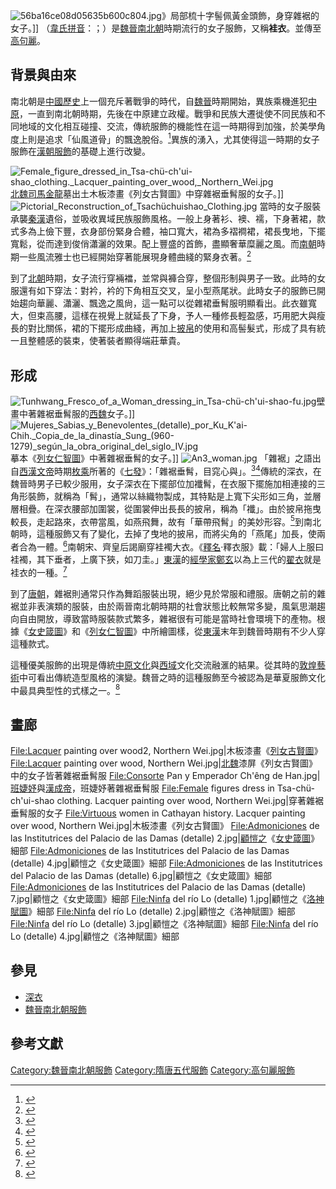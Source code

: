 [[File:56ba16ce08d05635b600c804.jpg|thumb]]》局部梳十字髻佩黃金頭飾，身穿雜裾的女子。]]
'''{{ruby|雜|ㄗㄚˊ}}{{ruby|裾|ㄐㄩ}}{{ruby|垂|ㄔㄨㄟˊ}}{{ruby|髾|ㄕㄠ}}{{ruby|服|ㄈㄨˊ}}'''（[[威妥瑪拼音|韋氏拼音]]：{{transl|zh|tsa<sup>2</sup>-chü<sup>1</sup> chʻui<sup>2</sup>-shao<sup>1</sup> fu<sup>2</sup>}}；{{pinyin|zájū chuíshāo fú}}）是[[魏晉南北朝|魏晉南北朝]]時期流行的女子服飾，又稱'''袿衣'''。並傳至[[高句麗|高句麗]]。

==背景與由來==
南北朝是[[中國歷史|中國歷史]]上一個充斥著戰爭的時代，自[[曹魏|魏]][[晉朝|晉]]時期開始，異族乘機進犯[[中原|中原]]，一直到南北朝時期，先後在中原建立政權。戰爭和民族大遷徙使不同民族和不同地域的文化相互碰撞、交流，傳統服飾的機能性在這一時期得到加強，於美學角度上則是追求「仙風道骨」的飄逸脫俗。<ref>{{cite web|url=http://chinaabc.showchina.org/zgwhxl/zgctfs/200703/t109559.htm|title=魏晉南北朝的服飾 220年—581年}}</ref>異族的湧入，尤其使得這一時期的女子服飾在[[漢朝服飾|漢朝服飾]]的基礎上進行改變。

[[File:Female_figure_dressed_in_Tsa-chü-ch'ui-shao_clothing._Lacquer_painting_over_wood,_Northern_Wei.jpg|thumb]][[北魏|北魏]][[司馬金龍|司馬金龍]]墓出土木板漆畫《列女古賢圖》中穿雜裾垂髾服的女子。]]
[[File:Pictorial_Reconstruction_of_Tsachüchuishao_Clothing.jpg|thumb]]
當時的女子服裝承襲[[秦漢服飾|秦漢]]遺俗，並吸收異域民族服飾風格。一般上身著衫、襖、襦，下身著裙，款式多為上儉下豐，衣身部份緊身合體，袖口寬大，裙為多褶襇裙，裙長曳地，下擺寬鬆，從而達到俊俏瀟灑的效果。配上豐盛的首飾，盡顯奢華糜麗之風。而[[南朝|南朝]]時期一些風流雅士也已經開始穿著能展現身體曲綫的緊身衣著。<ref>{{cite web|url=http://www.kklishi.com/news/201512/6634.html|title=解析南北朝女服服飾|deadurl=yes|archiveurl=https://web.archive.org/web/20160918161832/http://www.kklishi.com/news/201512/6634.html|archivedate=2016-09-18}}</ref>

到了[[北朝|北朝]]時期，女子流行穿裲襠，並常與褲合穿，整個形制與男子一致。此時的女服還有如下穿法：對衿，衿的下角相互交叉，呈小型燕尾狀。此時女子的服飾已開始趨向華麗、瀟灑、飄逸之風尙，這一點可以從雜裙垂髾服明顯看出。此衣雖寬大，但束高腰，這樣在視覺上就延長了下身，予人一種修長輕盈感，巧用肥大與瘦長的對比關係，裙的下擺形成曲綫，再加上[[披帛|披帛]]的使用和高髻髮式，形成了具有統一且整體感的裝束，使著裝者顯得端莊華貴。

==形成==
[[File:Tunhwang_Fresco_of_a_Woman_dressing_in_Tsa-chü-ch'ui-shao-fu.jpg|thumb]]壁畫中著雜裾垂髾服的[[西魏|西魏]]女子。]]
[[File:Mujeres_Sabias_y_Benevolentes_(detalle)_por_Ku_K'ai-Chih._Copia_de_la_dinastía_Sung_(960-1279)_según_la_obra_original_del_siglo_Ⅳ.jpg|thumb]]摹本《[[列女仁智圖|列女仁智圖]]》中著雜裾垂髾的女子。]]
[[File:An3_woman.jpg|thumb]]
「雜裾」之語出自[[漢文帝|西漢文帝]]時期[[枚乘|枚乘]]所著的《[[七發|七發]]》：「雜裾垂髾，目窕心與」。<ref>{{cite web|url=http://tw.ichacha.net/hy/%E5%9E%82%E9%AB%BE.html|title=「垂髾」釋義}}</ref><ref>{{cite web|url=http://chengyu.game2.tw/archives/86372#.V97THSF961s|title=「目窕心與」釋義}}</ref>傳統的深衣，在魏晉時男子已較少服用，女子深衣在下擺部位加襳髾，在衣服下擺施加相連接的三角形裝飾，就稱為「髾」，通常以絲織物製成，其特點是上寬下尖形如三角，並層層相疊。在深衣腰部加圍裳，從圍裳伸出長長的披帛，稱為「襳」。由於披帛拖曳較長，走起路來，衣帶當風，如燕飛舞，故有「華帶飛髾」的美妙形容。<ref>{{cite web|url=http://www.oocities.org/hk/vinnelung/dress2.html|title=霓裳篇之魏晉南北朝}}</ref>到南北朝時，這種服飾又有了變化，去掉了曳地的披帛，而將尖角的「燕尾」加長，使兩者合為一體。<ref>{{cite web|url=http://www.99lib.net/book/4820/171939.htm|title=《中國古代服飾》第四章 魏晉南北朝服飾 第三節 女服|access-date=2016-09-18|archive-url=https://web.archive.org/web/20160919072030/http://www.99lib.net/book/4820/171939.htm|archive-date=2016-09-19|dead-url=yes}}</ref>南朝宋、齊皇后謁廟穿袿襡大衣。《[[釋名|釋名]]·釋衣服》載：「婦人上服曰袿襡，其下垂者，上廣下狹，如刀圭。」[[東漢|東漢]]的[[經學家|經學家]][[鄭玄|鄭玄]]以為上三代的[[翟衣|翟衣]]就是袿衣的一種。<ref>{{cite web|url=http://www.twword.com/wiki/%E8%A2%BF%E8%A1%A3|title=袿衣}}</ref>

到了[[唐朝服飾|唐朝]]，雜裾則通常只作為舞蹈服裝出現，絕少見於常服和禮服。唐朝之前的雜裾並非表演類的服裝，由於兩晉南北朝時期的社會狀態比較無常多變，風氣思潮趨向自由開放，導致當時服裝款式繁多，雜裾很有可能是當時社會環境下的產物。根據《[[女史箴圖|女史箴圖]]》和《[[列女仁智圖|列女仁智圖]]》中所繪圖樣，從[[漢朝服飾|東漢]]末年到魏晉時期有不少人穿這種款式。

這種優美服飾的出現是傳統[[中原文化|中原文化]]與[[西域|西域]]文化交流融滙的結果。從其時的[[莫高窟|敦煌藝術]]中可看出傳統造型風格的演變。魏晉之時的這種服飾至今被認為是華夏服飾文化中最具典型性的式樣之一。<ref>{{cite web|url=http://www.kklishi.com/news/201512/6634_2.html|title=解析南北朝女服服飾(2)|deadurl=yes|archiveurl=https://web.archive.org/web/20160703081751/http://www.kklishi.com/news/201512/6634_2.html|archivedate=2016-07-03}}</ref>

==畫廊==
<gallery mode=packed heights=160px>
File:Lacquer painting over wood2, Northern Wei.jpg|木板漆畫《[[彩繪人物故事漆屏|列女古賢圖]]》
File:Lacquer painting over wood, Northern Wei.jpg|[[北魏|北魏]]漆屏《列女古賢圖》中的女子皆著雜裾垂髾服
File:Consorte Pan y Emperador Ch'êng de Han.jpg|[[班婕妤|班婕妤]]與[[漢成帝|漢成帝]]，班婕妤著雜裾垂髾服
File:Female figures dress in Tsa-chü-ch'ui-shao clothing. Lacquer painting over wood, Northern Wei.jpg|穿著雜裾垂髾服的女子
File:Virtuous women in Cathayan history. Lacquer painting over wood, Northern Wei.jpg|木板漆畫《列女古賢圖》
File:Admoniciones de las Institutrices del Palacio de las Damas (detalle) 2.jpg|[[顧愷之|顧愷之]]《[[女史箴圖|女史箴圖]]》細部
File:Admoniciones de las Institutrices del Palacio de las Damas (detalle) 4.jpg|顧愷之《女史箴圖》細部
File:Admoniciones de las Institutrices del Palacio de las Damas (detalle) 6.jpg|顧愷之《女史箴圖》細部
File:Admoniciones de las Institutrices del Palacio de las Damas (detalle) 7.jpg|顧愷之《女史箴圖》細部
File:Ninfa del río Lo (detalle) 1.jpg|顧愷之《[[洛神賦圖|洛神賦圖]]》細部
File:Ninfa del río Lo (detalle) 2.jpg|顧愷之《洛神賦圖》細部
File:Ninfa del río Lo (detalle) 3.jpg|顧愷之《洛神賦圖》細部
File:Ninfa del río Lo (detalle) 4.jpg|顧愷之《洛神賦圖》細部
</gallery>

==參見==
* [[深衣|深衣]]
* [[魏晉南北朝服飾|魏晉南北朝服飾]]

==參考文獻==
{{Reflist}}

[[Category:魏晉南北朝服飾|Category:魏晉南北朝服飾]]
[[Category:隋唐五代服飾|Category:隋唐五代服飾]]
[[Category:高句麗服飾|Category:高句麗服飾]]